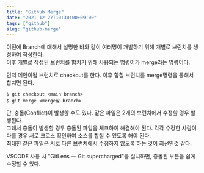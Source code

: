 ```yaml
---
title: "Github Merge"
date: "2021-12-27T10:30:00+09:00"
tags: ["github"]
slug: "github-merge"
---
```


이전에 Branch에 대해서 설명한 바와 같이 여러명이 개발하기 위해 개별로 브런치를 생성하여 작성한다.  
이후 개별로 작성된 브런치를 합치기 위해 사용되는 명령어가 merge라는 명령어다.

먼저 메인이될 브런치로 checkout를 한다. 이후 합칠 브런치를 merge명령을 통해서 합치면 된다.

```
$ git checkout <main branch>
$ git merge <merge할 branch>
```

단, 충돌(Conflict)이 발생할 수도 있다. 같은 파일은 2개의 브런치에서 수정할 경우 발생된다.  
그래서 충돌이 발생할 경우 충돌된 파일을 체크하여 해결해야 된다. 각각 수정한 사람이 다를 경우 서로 크로스 확인하여 소스를 합칠 수 있도록 해야 된다.  
최대한 같은 파일은 서로 다른 브런치에서 수정하지 않도록 하는 것이 최선인것 같다.  

VSCODE 사용 시 "GitLens — Git supercharged"을 설치하면, 충돌된 부분을 쉽게 수정할 수 있다.  